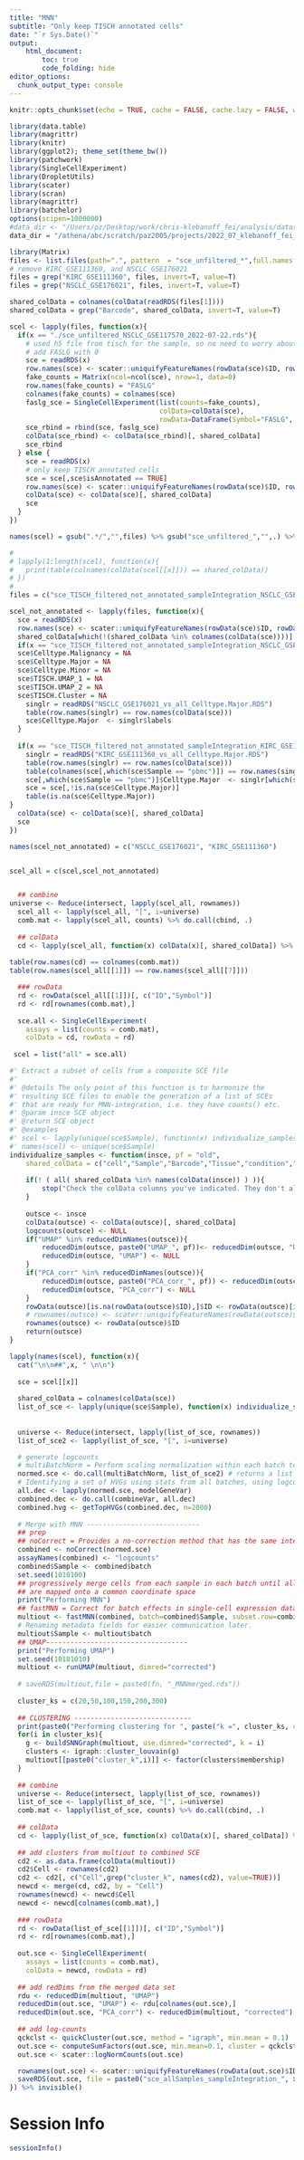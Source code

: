 ```yaml
---
title: "MNN"
subtitle: "Only keep TISCH annotated cells"
date: "`r Sys.Date()`"
output:
    html_document:
        toc: true
        code_folding: hide
editor_options: 
  chunk_output_type: console
---
```


```r
knitr::opts_chunk$set(echo = TRUE, cache = FALSE, cache.lazy = FALSE, warning=FALSE, message=FALSE)
```

```r
library(data.table)
library(magrittr)
library(knitr)
library(ggplot2); theme_set(theme_bw())
library(patchwork)
library(SingleCellExperiment)
library(DropletUtils)
library(scater)
library(scran)
library(magrittr)
library(batchelor)
options(scipen=1000000)
#data_dir <- "/Users/pz/Desktop/work/chris-klebanoff_fei/analysis/datasets"
data_dir = "/athena/abc/scratch/paz2005/projects/2022_07_klebanoff_fei_scRNAseq/unfiltered_sce"
```




```r
library(Matrix)
files <- list.files(path=".", pattern  = "sce_unfiltered_*",full.names = TRUE)
# remove KIRC_GSE111360, and NSCLC_GSE176021
files = grep("KIRC_GSE111360", files, invert=T, value=T)
files = grep("NSCLC_GSE176021", files, invert=T, value=T)

shared_colData = colnames(colData(readRDS(files[1])))
shared_colData = grep("Barcode", shared_colData, invert=T, value=T)

scel <- lapply(files, function(x){ 
  if(x == "./sce_unfiltered_NSCLC_GSE117570_2022-07-22.rds"){
    # used h5 file from tisch for the sample, so no need to worry about isAnnotated ..
    # add FASLG with 0
    sce = readRDS(x)
    row.names(sce) <- scater::uniquifyFeatureNames(rowData(sce)$ID, rowData(sce)$Symbol)
    fake_counts = Matrix(ncol=ncol(sce), nrow=1, data=0)
    row.names(fake_counts) = "FASLG"
    colnames(fake_counts) = colnames(sce)
    faslg_sce = SingleCellExperiment(list(counts=fake_counts),
                                     colData=colData(sce),
                                     rowData=DataFrame(Symbol="FASLG", ID="FASLG"))
    sce_rbind = rbind(sce, faslg_sce)
    colData(sce_rbind) <- colData(sce_rbind)[, shared_colData]
    sce_rbind
  } else {
    sce = readRDS(x)
    # only keep TISCH annotated cells
    sce = sce[,sce$isAnnotated == TRUE]
    row.names(sce) <- scater::uniquifyFeatureNames(rowData(sce)$ID, rowData(sce)$Symbol)
    colData(sce) <- colData(sce)[, shared_colData]
    sce
  }
}) 

names(scel) = gsub(".*/","",files) %>% gsub("sce_unfiltered_","",.) %>% gsub("_2022-07-22.rds","",.)

# 
# lapply(1:length(scel), function(x){
#   print(table(colnames(colData(scel[[x]])) == shared_colData))
# })
#  
files = c("sce_TISCH_filtered_not_annotated_sampleIntegration_NSCLC_GSE176021_2022-07-26.rds","sce_TISCH_filtered_not_annotated_sampleIntegration_KIRC_GSE111360_2022-07-26.rds")

scel_not_annotated <- lapply(files, function(x){ 
  sce = readRDS(x)
  row.names(sce) <- scater::uniquifyFeatureNames(rowData(sce)$ID, rowData(sce)$Symbol)
  shared_colData[which(!(shared_colData %in% colnames(colData(sce))))]
  if(x == "sce_TISCH_filtered_not_annotated_sampleIntegration_NSCLC_GSE176021_2022-07-26.rds"){
  sce$Celltype.Malignancy = NA
  sce$Celltype.Major = NA
  sce$Celltype.Minor = NA
  sce$TISCH.UMAP_1 = NA
  sce$TISCH.UMAP_2 = NA
  sce$TISCH.Cluster = NA    
	singlr = readRDS("NSCLC_GSE176021_vs_all_Celltype.Major.RDS")
	table(row.names(singlr) == row.names(colData(sce)))
	sce$Celltype.Major  <- singlr$labels
  }
	
  if(x == "sce_TISCH_filtered_not_annotated_sampleIntegration_KIRC_GSE111360_2022-07-26.rds"){
	singlr = readRDS("KIRC_GSE111360_vs_all_Celltype.Major.RDS")
	table(row.names(singlr) == row.names(colData(sce)))
	table(colnames(sce[,which(sce$Sample == "pbmc")]) == row.names(singlr[which(sce$Sample == "pbmc"),]))
	sce[,which(sce$Sample == "pbmc")]$Celltype.Major  <- singlr[which(sce$Sample == "pbmc"),]$labels
	sce = sce[,!is.na(sce$Celltype.Major)]
	table(is.na(sce$Celltype.Major))
}
  colData(sce) <- colData(sce)[, shared_colData]
  sce
}) 

names(scel_not_annotated) = c("NSCLC_GSE176021", "KIRC_GSE111360")


scel_all = c(scel,scel_not_annotated)


  ## combine
universe <- Reduce(intersect, lapply(scel_all, rownames))
  scel_all <- lapply(scel_all, "[", i=universe)
  comb.mat <- lapply(scel_all, counts) %>% do.call(cbind, .)
  
  ## colData 
  cd <- lapply(scel_all, function(x) colData(x)[, shared_colData]) %>% do.call(rbind, .)
  
table(row.names(cd) == colnames(comb.mat))
table(row.names(scel_all[[1]]) == row.names(scel_all[[7]]))

  ### rowData
  rd <- rowData(scel_all[[1]])[, c("ID","Symbol")]
  rd <- rd[rownames(comb.mat),]
  
  sce.all <- SingleCellExperiment(
    assays = list(counts = comb.mat),
    colData = cd, rowData = rd)
  
 scel = list("all" = sce.all) 
```


```r
#' Extract a subset of cells from a composite SCE file
#' 
#' @details The only point of this function is to harmonize the 
#' resulting SCE files to enable the generation of a list of SCEs
#' that are ready for MNN-integration, i.e. they have counts() etc.
#' @param insce SCE object
#' @return SCE object
#' @examples
#' scel <- lapply(unique(sce$Sample), function(x) individualize_samples(sce[, sce$Sample == x]))
#' names(scel) <- unique(sce$Sample)
individualize_samples <- function(insce, pf = "old",
    shared_colData = c("cell","Sample","Barcode","Tissue","condition","post.surgery")){
    
    if(! ( all( shared_colData %in% names(colData(insce)) ) )){
        stop("Check the colData columns you've indicated. They don't all seem to be present.")
    }
    
    outsce <- insce
    colData(outsce) <- colData(outsce)[, shared_colData]
    logcounts(outsce) <- NULL
    if("UMAP" %in% reducedDimNames(outsce)){
        reducedDim(outsce, paste0("UMAP_", pf))<- reducedDim(outsce, "UMAP")
        reducedDim(outsce, "UMAP") <- NULL
    }
    if("PCA_corr" %in% reducedDimNames(outsce)){
        reducedDim(outsce, paste0("PCA_corr_", pf)) <- reducedDim(outsce, "PCA_corr")
        reducedDim(outsce, "PCA_corr") <- NULL
    }
    rowData(outsce)[is.na(rowData(outsce)$ID),]$ID <- rowData(outsce)[is.na(rowData(outsce)$ID),]$Symbol
    # rownames(outsce) <- scater::uniquifyFeatureNames(rowData(outsce)$ID, rowData(outsce)$Symbol)
    rownames(outsce) <- rowData(outsce)$ID
    return(outsce)
}
```


```r
lapply(names(scel), function(x){ 
  cat("\n\n##",x, " \n\n")
  
  sce = scel[[x]]
  
  shared_colData = colnames(colData(sce)) 
  list_of_sce <- lapply(unique(sce$Sample), function(x) individualize_samples(sce[, sce$Sample == x], pf = "allUnInteg",  shared_colData = shared_colData))
  
  
  universe <- Reduce(intersect, lapply(list_of_sce, rownames))
  list_of_sce2 <- lapply(list_of_sce, "[", i=universe)

  # generate logcounts
  # multiBatchNorm = Perform scaling normalization within each batch to provide comparable results to the lowest-coverage batch.
  normed.sce <- do.call(multiBatchNorm, list_of_sce2) # returns a list
  # Identifying a set of HVGs using stats from all batches, using logcounts
  all.dec <- lapply(normed.sce, modelGeneVar)
  combined.dec <- do.call(combineVar, all.dec)
  combined.hvg <- getTopHVGs(combined.dec, n=2000) 
  
  # Merge with MNN ----------------------------
  ## prep
  ## noCorrect = Provides a no-correction method that has the same interface as the correction functions. This allows users to easily swap function calls to examine the effect of correction.
  combined <- noCorrect(normed.sce)
  assayNames(combined) <- "logcounts"
  combined$Sample <- combined$batch
  set.seed(1010100)
  ## progressively merge cells from each sample in each batch until all cells 
  ## are mapped onto a common coordinate space
  print("Performing MNN")
  ## fastMNN = Correct for batch effects in single-cell expression data using a fast version of the mutual nearest neighbors (MNN) method.
  multiout <- fastMNN(combined, batch=combined$Sample, subset.row=combined.hvg)
  # Renaming metadata fields for easier communication later.
  multiout$Sample <- multiout$batch
  ## UMAP-----------------------------------
  print("Performing UMAP")
  set.seed(10101010)
  multiout <- runUMAP(multiout, dimred="corrected")
  
  # saveRDS(multiout,file = paste0(fn, "_MNNmerged.rds"))
  
  cluster_ks = c(20,50,100,150,200,300)
  
  ## CLUSTERING -----------------------------
  print(paste0("Performing clustering for ", paste("k =", cluster_ks, collapse = ", " )))
  for(i in cluster_ks){
    g <- buildSNNGraph(multiout, use.dimred="corrected", k = i)
    clusters <- igraph::cluster_louvain(g)
    multiout[[paste0("cluster_k",i)]] <- factor(clusters$membership)
  }
  
  ## combine
  universe <- Reduce(intersect, lapply(list_of_sce, rownames))
  list_of_sce <- lapply(list_of_sce, "[", i=universe)
  comb.mat <- lapply(list_of_sce, counts) %>% do.call(cbind, .)
  
  ## colData 
  cd <- lapply(list_of_sce, function(x) colData(x)[, shared_colData]) %>% do.call(rbind, .)
  
  ## add clusters from multiout to combined SCE 
  cd2 <- as.data.frame(colData(multiout))
  cd2$Cell <- rownames(cd2)
  cd2 <- cd2[, c("Cell",grep("cluster_k", names(cd2), value=TRUE))]
  newcd <- merge(cd, cd2, by = "Cell") 
  rownames(newcd) <- newcd$Cell
  newcd <- newcd[colnames(comb.mat),]
  
  ### rowData
  rd <- rowData(list_of_sce[[1]])[, c("ID","Symbol")]
  rd <- rd[rownames(comb.mat),]
  
  out.sce <- SingleCellExperiment(
    assays = list(counts = comb.mat),
    colData = newcd, rowData = rd)
  
  ## add redDims from the merged data set
  rdu <- reducedDim(multiout, "UMAP") 
  reducedDim(out.sce, "UMAP") <- rdu[colnames(out.sce),]
  reducedDim(out.sce, "PCA_corr") <- reducedDim(multiout, "corrected")
  
  ## add log-counts
  qckclst <- quickCluster(out.sce, method = "igraph", min.mean = 0.1)
  out.sce <- computeSumFactors(out.sce, min.mean=0.1, cluster = qckclst)
  out.sce <- scater::logNormCounts(out.sce)

  rownames(out.sce) <- scater::uniquifyFeatureNames(rowData(out.sce)$ID, rowData(out.sce)$Symbol)
  saveRDS(out.sce, file = paste0("sce_allSamples_sampleIntegration_", x,"_2022-08-31.rds"))
}) %>% invisible()
```



# Session Info
```r
sessionInfo()
```


